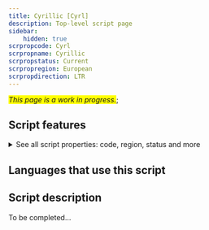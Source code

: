 ```yaml
---
title: Cyrillic [Cyrl]
description: Top-level script page
sidebar:
    hidden: true
scrpropcode: Cyrl
scrpropname: Cyrillic
scrpropstatus: Current
scrpropregion: European
scrpropdirection: LTR
---
```


<span style='background-color:yellow'>_This page is a work in progress._</span>;


## Script features

<details>
<summary> See all script properties: code, region, status and more</summary>
<ScriptInfo />
</details>

## Languages that use this script

<WsList script='Cyrl' wsMax='5' />

## Script description

To be completed...

